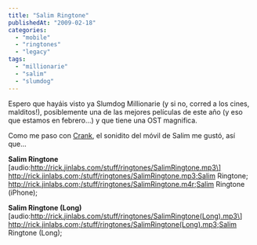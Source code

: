 ```yaml
---
title: "Salim Ringtone"
publishedAt: "2009-02-18"
categories: 
  - "mobile"
  - "ringtones"
  - "legacy"
tags: 
  - "millionarie"
  - "salim"
  - "slumdog"
---
```


Espero que hayáis visto ya Slumdog Millionarie (y si no, corred a los cines, malditos!), posiblemente una de las mejores películas de este año (y eso que estamos en febrero...) y que tiene una OST magnifica.

Como me paso con [Crank](http://rick.jinlabs.com/2006/10/14/crank-veneno-en-la-sangre/), el sonidito del móvil de Salim me gustó, así que...

**Salim Ringtone** \[audio:http://rick.jinlabs.com/stuff/ringtones/SalimRingtone.mp3\] http://rick.jinlabs.com;/stuff/ringtones/SalimRingtone.mp3;Salim Ringtone; http://rick.jinlabs.com;/stuff/ringtones/SalimRingtone.m4r;Salim Ringtone (iPhone);

**Salim Ringtone (Long)** \[audio:http://rick.jinlabs.com/stuff/ringtones/SalimRingtone(Long).mp3\] http://rick.jinlabs.com;/stuff/ringtones/SalimRingtone(Long).mp3;Salim Ringtone (Long);
